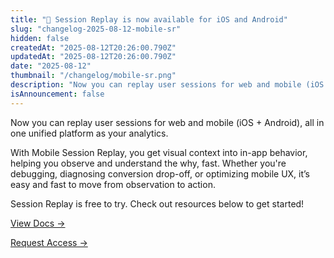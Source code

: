 ```yaml
---
title: "📱 Session Replay is now available for iOS and Android"
slug: "changelog-2025-08-12-mobile-sr"
hidden: false
createdAt: "2025-08-12T20:26:00.790Z"
updatedAt: "2025-08-12T20:26:00.790Z"
date: "2025-08-12"
thumbnail: "/changelog/mobile-sr.png"
description: "Now you can replay user sessions for web and mobile (iOS + Android), all in one unified platform as your analytics."
isAnnouncement: false
---
```


<ChangelogPostHeader
  date="2025-08-12"
  image="/changelog/mobile-sr.png"
  title="📱 Session Replay is now available for iOS and Android"
/>

Now you can replay user sessions for web and mobile (iOS + Android), all in one unified platform as your analytics.

With Mobile Session Replay, you get visual context into in-app behavior, helping you observe and understand the why, fast. Whether you're debugging, diagnosing conversion drop-off, or optimizing mobile UX, it’s easy and fast to move from observation to action.

Session Replay is free to try. Check out resources below to get started!

[View Docs →](https://docs.mixpanel.com/docs/session-replay/implement-session-replay)

[Request Access →](https://mixpanel.com/contact-us/support/)
